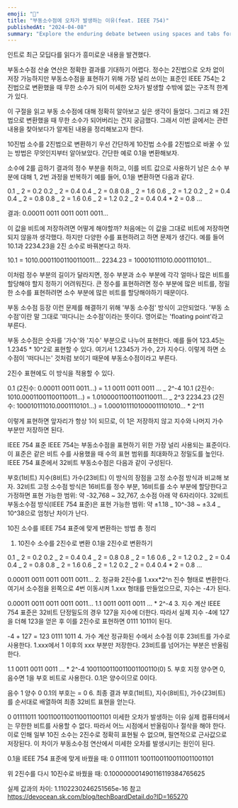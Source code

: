 ```yaml
---
emoji: "💯"
title: "부동소수점에 오차가 발생하는 이유(feat. IEEE 754)"
publishedAt: "2024-04-08"
summary: "Explore the enduring debate between using spaces and tabs for code indentation, and why this choice matters more than you might think."
---
```


인트로
최근 모딥다를 읽다가 흥미로운 내용을 발견했다.

부동소수점 산술 연산은 정확한 결과를 기대하기 어렵다. 정수는 2진법으로 오차 없이 저장 가능하지만 부동소수점을 표현하기 위해 가장 널리 쓰이는 표준인 IEEE 754는 2진법으로 변환했을 때 무한 소수가 되어 미세한 오차가 발생할 수밖에 없는 구조적 한계가 있다.

이 구절을 읽고 부동 소수점에 대해 정확히 알아보고 싶은 생각이 들었다. 그리고 왜 2진법으로 변환했을 때 무한 소수가 되어버리는 건지 궁금했다. 그래서 이번 글에서는 관련 내용을 찾아보다가 알게된 내용을 정리해보고자 한다.

10진법 소수를 2진법으로 변환하기
우선 간단하게 10진법 소수를 2진법으로 바꿀 수 있는 방법은 무엇인지부터 알아보았다. 간단한 예로 0.1을 변환해보자.

소수에 2를 곱하기
결과의 정수 부분을 취하고, 이를 비트 값으로 사용하기
남은 소수 부분에 대해 1, 2번 과정을 반복하기
예를 들어, 0.1을 변환하면 다음과 같다.

0.1 _ 2 = 0.2
0.2 _ 2 = 0.4
0.4 _ 2 = 0.8
0.8 _ 2 = 1.6
0.6 _ 2 = 1.2
0.2 _ 2 = 0.4
0.4 _ 2 = 0.8
0.8 _ 2 = 1.6
0.6 _ 2 = 1.2
0.2 _ 2 = 0.4
0.4 \* 2 = 0.8
...

결과: 0.00011 0011 0011 0011 0011...

이 값을 비트에 저장하려면 어떻게 해야할까? 처음에는 이 값을 그대로 비트에 저장하면 되지 않을까 생각했다. 하지만 다양한 수를 표현하려고 하면 문제가 생긴다. 예를 들어 10.1과 2234.23을 2진 소수로 바꿔본다고 하자.

10.1 = 1010.00011001100110011...
2234.23 = 100010111010.0001110101...

이처럼 정수 부분의 길이가 달라지면, 정수 부분과 소수 부분에 각각 얼마나 많은 비트를 할당해야 할지 정하기 어려워진다. 큰 정수를 표현하려면 정수 부분에 많은 비트를, 정밀한 소수를 표현하려면 소수 부분에 많은 비트를 할당해야하기 때문이다.

부동 소수점 등장
이런 문제를 해결하기 위해 '부동 소수점' 방식이 고안되었다. '부동 소수점'이란 말 그대로 '떠다니는 소수점'이라는 뜻이다. 영어로는 'floating point'라고 부른다.

부동 소수점은 숫자를 '가수'와 '지수' 부분으로 나누어 표현한다. 예를 들어 123.45는 1.2345 \* 10^2로 표현할 수 있다. 여기서 1.2345가 가수, 2가 지수다. 이렇게 하면 소수점이 '떠다니는' 것처럼 보이기 때문에 부동소수점이라고 부른다.

2진수 표현에도 이 방식을 적용할 수 있다.

0.1 (2진수: 0.00011 0011 0011...) = 1.1 0011 0011 0011 ... _ 2^-4
10.1 (2진수: 1010.00011001100110011...) = 1.01000011001100110011... _ 2^3
2234.23 (2진수: 100010111010.0001110101...) = 1.0001011101000011101010... \* 2^11

이렇게 표현하면 앞자리가 항상 1이 되므로, 이 1은 저장하지 않고 지수와 나머지 가수 부분만 저장하면 된다.

IEEE 754 표준
IEEE 754는 부동소수점을 표현하기 위한 가장 널리 사용되는 표준이다. 이 표준은 같은 비트 수를 사용했을 때 수의 표현 범위를 최대화하고 정밀도를 높인다. IEEE 754 표준에서 32비트 부동소수점은 다음과 같이 구성된다.

부호(1비트)
지수(8비트)
가수(23비트)
이 방식의 장점을 고정 소수점 방식과 비교해 보자. 32비트 고정 소수점 방식은 16비트를 정수 부분, 16비트를 소수 부분에 할당한다고 가정하면 표현 가능한 범위: 약 -32,768 ~ 32,767, 소수점 아래 약 6자리이다. 32비트 부동소수점 방식(IEEE 754 표준)은 표현 가능한 범위: 약 ±1.18 _ 10^-38 ~ ±3.4 _ 10^38으로 엄청난 차이가 난다.

10진 소수를 IEEE 754 표준에 맞게 변환하는 방법 총 정리

1. 10진수 소수를 2진수로 변환
   0.1을 2진수로 변환하기

0.1 _ 2 = 0.2
0.2 _ 2 = 0.4
0.4 _ 2 = 0.8
0.8 _ 2 = 1.6
0.6 _ 2 = 1.2
0.2 _ 2 = 0.4
0.4 _ 2 = 0.8
0.8 _ 2 = 1.6
0.6 _ 2 = 1.2
0.2 _ 2 = 0.4
0.4 \* 2 = 0.8
...

0.00011 0011 0011 0011 0011... 2. 정규화
2진수를 1.xxx\*2^n 진수 형태로 변환한다. 여기서 소수점을 왼쪽으로 4번 이동시켜 1.xxx 형태를 만들었으므로, 지수는 -4가 된다.

0.00011 0011 0011 0011 0011...
1.1 0011 0011 0011 ... \* 2^-4 3. 지수 계산
IEEE 754 표준은 32비트 단정밀도의 경우 127을 지수에 더한다. 따라서 실제 지수 -4에 127을 더해 123을 얻은 후 이를 2진수로 표현하면 0111 1011이 된다.

-4 + 127 = 123
0111 1011 4. 가수 계산
정규화된 수에서 소수점 이후 23비트를 가수로 사용한다. 1.xxx에서 1 이후의 xxx 부분만 저장한다. 23비트를 넘어가는 부분은 반올림한다.

1.1 0011 0011 0011 ... \* 2^-4
1001100110011001100110(0) 5. 부호 지정
양수면 0, 음수면 1을 부호 비트로 사용한다. 0.1은 양수이므로 0이다.

음수 1 양수 0
0.1의 부호는 = 0 6. 최종 결과
부호(1비트), 지수(8비트), 가수(23비트)를 순서대로 배열하여 최종 32비트 표현을 얻는다.

0 01111011 10011001100110011001101
미세한 오차가 발생하는 이유
실제 컴퓨터에서는 무한한 비트를 사용할 수 없다. 따라서 어느 시점에서 반올림이나 절삭을 해야 한다. 이로 인해 일부 10진 소수는 2진수로 정확히 표현될 수 없으며, 필연적으로 근사값으로 저장된다. 이 차이가 부동소수점 연산에서 미세한 오차를 발생시키는 원인이 된다.

0.1을 IEEE 754 표준에 맞게 바꿨을 때:
0 01111011 10011001100110011001101

위 2진수를 다시 10진수로 바꿨을 때:
0.100000001490116119384765625

실제 값과의 차이: 1.1102230246251565e-16
참고
https://devocean.sk.com/blog/techBoardDetail.do?ID=165270
